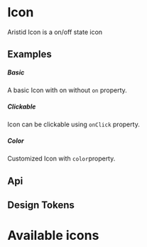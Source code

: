 


<Meta of={KitIconStories} />

<style>
    {`
        .gallery {
            margin: 40px 0;
        }

        .card {
            width: 210px;
            transition: color 0.3s ease-in-out,background-color 0.3s ease-in-out;
        }

        .icon-item {
            text-align: center;
            padding-bottom: .5rem;
            font-size: 36px;
            transition: transform 0.3s ease-in-out;
            will-change: transform;
        }

        .card:hover {
            background: #1677ff;
            color: white;
        }

        .card:hover .icon-item {
            transform: scale(1.4);
            transition: transform 0.3s ease-in-out;
            will-change: transform;
        }

        .icon-name {
            text-align: center;
            font-size: 12px;
        }
    `}
</style>

# Icon

Aristid Icon is a on/off state icon

## Examples

##### Basic

A basic Icon with on without `on` property.

<CustomCanvas content={Examples.Basic} source={Sources.Basic} id="icon-basic" />

##### Clickable

Icon can be clickable using `onClick` property.

<CustomCanvas content={Examples.Clickable} source={Sources.Clickable} id="icon-clickable" />

##### Color

Customized Icon with `color`property.

<CustomCanvas content={Examples.Colors} source={Sources.Colors} id="icon-colors" />

## Api

<Canvas of={KitIconStories.Api} />

<Controls  of={KitIconStories.Api} />

## Design Tokens

<DesignTokens path="components.Icon" tokens={fields?.components?.Icon} />

# Available icons

<Gallery />

